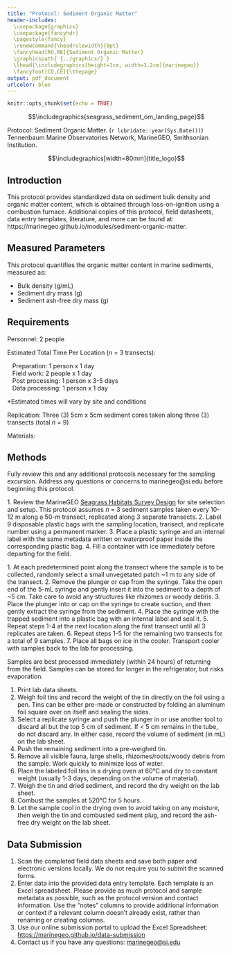 ```yaml
---
title: "Protocol: Sediment Organic Matter"
header-includes:
  \usepackage{graphicx}
  \usepackage{fancyhdr}
  \pagestyle{fancy}
  \renewcommand{\headrulewidth}{0pt}
  \fancyhead[RO,RE]{Sediment Organic Matter}
  \graphicspath{ {../graphics/} }
  \lhead{\includegraphics[height=1cm, width=3.2cm]{marinegeo}}
  \fancyfoot[CO,CE]{\thepage}
output: pdf_document
urlcolor: blue
---
```


```r
knitr::opts_chunk$set(echo = TRUE)
```

\noindent\rule{\textwidth}{0.4pt}

$$\includegraphics{seagrass_sediment_om_landing_page}$$


\underline{How to cite this work:} Protocol: Sediment Organic Matter. (`r lubridate::year(Sys.Date())`) Tennenbaum Marine Observatories Network, MarineGEO, Smithsonian Institution.

\vspace{\baselineskip}

$$\includegraphics[width=80mm]{title_logo}$$

\thispagestyle{empty}
\clearpage
\pagenumbering{arabic}

\noindent\rule{\textwidth}{0.4pt}

## Introduction

This protocol provides standardized data on sediment bulk density and organic matter content, which is obtained through loss-on-ignition using a combustion furnace. Additional copies of this protocol, field datasheets, data entry templates, literature, and more can be found at: https://marinegeo.github.io/modules/sediment-organic-matter.

\noindent\rule{\textwidth}{0.4pt}

## Measured Parameters

This protocol quantifies the organic matter content in marine sediments, measured as:

*	Bulk density (g/mL)
*	Sediment dry mass (g)
*	Sediment ash-free dry mass (g)

\noindent\rule{\textwidth}{0.4pt}

## Requirements

Personnel: 2 people

Estimated Total Time Per Location (*n* = 3 transects):

|    Preparation: 1 person x 1 day
|    Field work: 2 people x 1 day
|    Post processing: 1 person x 3-5 days
|    Data processing: 1 person x 1 day

*Estimated times will vary by site and conditions

Replication: Three (3) 5cm x 5cm sediment cores taken along three (3) transects (total *n* = 9)

Materials:

\underline{Survey Design:}

\renewcommand{\labelitemi}{$\square$}
\setlength{\parskip}{0.1em}
\begin{itemize}
  \item 1 50-m metric transect tape
  \item Hand-held GPS unit
  \item 2 PVC marker poles (diameter and length as needed)
\end{itemize}
\vspace{\baselineskip}

\underline{Fieldwork:}

\renewcommand{\labelitemi}{$\square$}
\setlength{\parskip}{0.1em}
\begin{itemize}
  \item 9 small plastic bags with external and internal labels \href{https://ziploc.com/en/Products/Bags/Sandwich-and-Snack/Sandwich-Bags}{(example)}
  \item 9 5-mL plastic syringes with graduations (at least every 1 mL) with the applicator tip cut off \href{https://www.fishersci.com/shop/products/airtite-all-plastic-norm-ject-syringes-5ml-6ml-luer-lock-sterile-graduations-0-2cc/1481729}{(example)}
  \item 1 cooler with ice (optional)
\end{itemize}
\vspace{\baselineskip}

\underline{Post-Processing:}

\renewcommand{\labelitemi}{$\square$}
\setlength{\parskip}{0.1em}
\begin{itemize}
  \item 9 pre-weighed foil tins \href{https://www.thomassci.com/Laboratory-Supplies/Weighing-Dishes/_/Aluminum-Weighing-Boats?=&q=Weigh+Boat}{(example)}
  \item Pencil/pen
  \item Drying oven
  \item Combustion furnace
\end{itemize}
\vspace{\baselineskip}

\noindent\rule{\textwidth}{0.4pt}

## Methods

Fully review this and any additional protocols necessary for the sampling excursion. Address any questions or concerns to marinegeo@si.edu before beginning this protocol.
\vspace{\baselineskip}

\underline{Preparation:}
1.	Review the MarineGEO [Seagrass Habitats Survey Design](https://marinegeo.github.io/seagrass) for site selection and setup. This protocol assumes *n* = 3 sediment samples taken every 10-12 m along a 50-m transect, replicated along 3 separate transects.
2.	Label 9 disposable plastic bags with the sampling location, transect, and replicate number using a permanent marker.
3.	Place a plastic syringe and an internal label with the same metadata written on waterproof paper inside the corresponding plastic bag.
4.	Fill a container with ice immediately before departing for the field.
\vspace{\baselineskip}

\underline{Fieldwork:}
1.	At each predetermined point along the transect where the sample is to be collected, randomly select a small unvegetated patch ~1 m to any side of the transect.
2.	Remove the plunger or cap from the syringe. Take the open end of the 5-mL syringe and gently insert it into the sediment to a depth of ~5 cm. Take care to avoid any structures like rhizomes or woody debris.
3.	Place the plunger into or cap on the syringe to create suction, and then gently extract the syringe from the sediment.
4.	Place the syringe with the trapped sediment into a plastic bag with an internal label and seal it.
5.	Repeat steps 1-4 at the next location along the first transect until all 3 replicates are taken.
6.	Repeat steps 1-5 for the remaining two transects for a total of 9 samples.
7.	Place all bags on ice in the cooler. Transport cooler with samples back to the lab for processing.
\vspace{\baselineskip}

\underline{Post-Processing:}
Samples are best processed immediately (within 24 hours) of returning from the field. Samples can be stored for longer in the refrigerator, but risks evaporation.

1.	Print lab data sheets.
2.	Weigh foil tins and record the weight of the tin directly on the foil using a pen. Tins can be either pre-made or constructed by folding an aluminum foil square over on itself and sealing the sides.
3.	Select a replicate syringe and push the plunger in or use another tool to discard all but the top 5 cm of sediment. If < 5 cm remains in the tube, do not discard any. In either case, record the volume of sediment (in mL) on the lab sheet.
4.	Push the remaining sediment into a pre-weighed tin.
5.	Remove all visible fauna, large shells, rhizomes/roots/woody debris from the sample. Work quickly to minimize loss of water.
6.	Place the labeled foil tins in a drying oven at 60°C and dry to constant weight (usually 1-3 days, depending on the volume of material).
7.	Weigh the tin and dried sediment, and record the dry weight on the lab  sheet.
8.	Combust the samples at 520°C for 5 hours.
9.	Let the sample cool in the drying oven to avoid taking on any moisture, then weigh the tin and combusted sediment plug, and record the ash-free dry weight on the lab  sheet.

\noindent\rule{\textwidth}{0.4pt}

## Data Submission

1. Scan the completed field data sheets and save both paper and electronic versions locally. We do not require you to submit the scanned forms.
2. Enter data into the provided data entry template. Each template is an Excel spreadsheet. Please provide as much protocol and sample metadata as possible, such as the protocol version and contact information. Use the “notes” columns to provide additional information or context if a relevant column doesn’t already exist, rather than renaming or creating columns.
3. Use our online submission portal to upload the Excel Spreadsheet: [https://marinegeo.github.io/data-submission](https://marinegeo.github.io/data-submission)
4. Contact us if you have any questions: [marinegeo@si.edu](mailto:marinegeo@si.edu)
